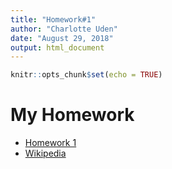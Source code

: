 ```yaml
---
title: "Homework#1"
author: "Charlotte Uden"
date: "August 29, 2018"
output: html_document
---
```


```r
knitr::opts_chunk$set(echo = TRUE)
```

# My Homework

* [Homework 1](link to homework)
* [Wikipedia](www.wikipedia.com)
